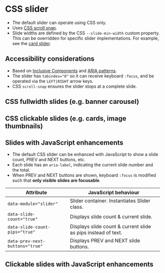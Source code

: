 
# CSS slider
- The default slider can operate using CSS only.
- Uses [CSS scroll snap](https://developer.mozilla.org/en-US/docs/Web/CSS/scroll-snap-type).
- Slide widths are defined by the CSS `--slide-min-width` custom property. This can be overridden for specific slider implementations. For example, see the [card slider](/story/components-cards--card-slider).

## Accessibility considerations
- Based on [Inclusive Components](https://inclusive-components.design/a-content-slider/) and [ARIA patterns](https://www.w3.org/WAI/ARIA/apg/patterns/carousel/).
- The slider has `tabindex="0"` so it can receive keyboard `:focus`, and be operated via the `LEFT|RIGHT` arrow keys.
- CSS `scroll-snap` ensures the slider stops at a complete slide.

<Preview>
    <Story id="components-slider-or-carousel--slider" />
</Preview>

## CSS fullwidth slides (e.g. banner carousel)

<Preview>
    <Story id="components-slider-or-carousel--slides-fullwidth" />
</Preview>

## CSS clickable slides (e.g. cards, image thumbnails)

<Preview>
    <Story id="components-slider-or-carousel--slides-clickable" />
</Preview>

## Slides with JavaScript enhancements
- The default CSS slider can be enhanced with JavaScript to show a slide count, PREV and NEXT buttons, etc.
- Each slide has an `aria-label`, indicating the current slide number and the total.
- When PREV and NEXT buttons are shown, keyboard `:focus` is modified such that **only visible slides are focusable**.

Attribute | JavaScript behaviour
--- | ---
`data-module="slider"` | Slider container. Instantiates Slider class.
`data-slide-count="true"` | Displays slide count & current slide.
`data-slide-count-pips="true"` | Displays slide count & current slide as pips instead of text.
`data-prev-next-buttons="true"` | Displays PREV and NEXT slide buttons.

<Preview>
    <Story id="components-slider-or-carousel--slider-enhanced-js" />
</Preview>

## Clickable slides with JavaScript enhancements
<Preview>
    <Story id="components-slider-or-carousel--slides-clickable-enhanced-js" />
</Preview>
